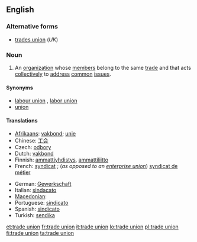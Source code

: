 ==English==

===Alternative forms===
* [[trades union]] (''UK'')

===Noun===
{{en-noun|sg=[[trade]] [[union]]}}

# An [[organization]] whose [[member]]s belong to the same [[trade]] and that acts [[collectively]] to [[address]] [[common]] [[issue]]s.

====Synonyms====
* [[labour union]] {{qualifier|Canada}}, [[labor union]] {{qualifier|North America}}
* [[union]]

====Translations====
{{trans-top|organization}}
* [[Afrikaans]]: [[vakbond]]; [[unie]]
* Chinese: [[工会]]
* Czech: [[odbory]] {{m|p}}
* Dutch: [[vakbond]] {{m}}
* Finnish: [[ammattiyhdistys]], [[ammattiliitto]]
* French: [[syndicat]] {{m}}; (''as opposed to an [[enterprise union]]'') [[syndicat de métier]] {{m}}
{{trans-mid}}
* German: [[Gewerkschaft]] {{f}}
* Italian: [[sindacato]] {{m}}
* [[Macedonian]]: {{t|mk|синдикат|m|tr=sindikát|sc=Cyrl}}
* Portuguese: [[sindicato]] {{m}}
* Spanish: [[sindicato]] {{s}} {{m}}
* Turkish: [[sendika]]
{{trans-bottom}}

[[et:trade union]]
[[fr:trade union]]
[[it:trade union]]
[[lo:trade union]]
[[pl:trade union]]
[[fi:trade union]]
[[ta:trade union]]